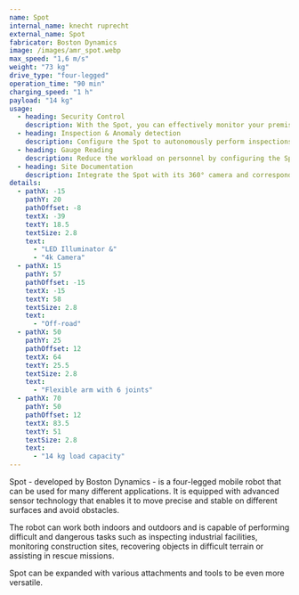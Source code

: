 ```yaml
---
name: Spot
internal_name: knecht ruprecht
external_name: Spot
fabricator: Boston Dynamics
image: /images/amr_spot.webp
max_speed: "1,6 m/s"
weight: "73 kg"
drive_type: "four-legged"
operation_time: "90 min"
charging_speed: "1 h"
payload: "14 kg"
usage:
  - heading: Security Control
    description: With the Spot, you can effectively monitor your premises. Thanks to advanced sensors, the robot moves autonomously or manually controlled along predefined routes and detects potential security gaps or dangerous situations. Through cameras, the Spot captures precise images and videos that are transmitted in real time to your security personnel. Spot is versatile and adaptable to different environments. With intuitive controls, it offers a user-friendly solution. Rely on the Spot to improve your security management and respond quickly to potential threats.
  - heading: Inspection & Anomaly detection
    description: Configure the Spot to autonomously perform inspections and detect potential hazards. Thanks to advanced sensors and algorithms, Spot detects anomalies and discrepancies in various situations and issues immediate alerts when needed. With the Spot, you can proactively respond to safety risks and ensure a safe working environment. The robot can autonomously follow predefined routes and continuously monitor the environment to detect potential security breaches early. Configuring Spot for autonomous inspections saves time and resources while minimizing risk for your team.
  - heading: Gauge Reading
    description: Reduce the workload on personnel by configuring the Spot to perform measurements and readings independently. Personnel resources can thus be effectively saved and scheduled for other activities. Depending on the configuration, the Spot can also be seamlessly integrated into existing systems to transfer the collected data to the desired location.
  - heading: Site Documentation
    description: Integrate the Spot with its 360° camera and corresponding documentation software to improve data capture efficiency and increase documentation productivity. The Spot captures high-quality 360° footage while the software converts the data into meaningful reports. This integrated solution minimizes time and saves resources that can be used more effectively.
details:
  - pathX: -15
    pathY: 20
    pathOffset: -8
    textX: -39
    textY: 18.5
    textSize: 2.8
    text:
      - "LED Illuminator &"
      - "4k Camera"
  - pathX: 15
    pathY: 57
    pathOffset: -15
    textX: -15
    textY: 58
    textSize: 2.8
    text:
      - "Off-road"
  - pathX: 50
    pathY: 25
    pathOffset: 12
    textX: 64
    textY: 25.5
    textSize: 2.8
    text:
      - "Flexible arm with 6 joints"
  - pathX: 70
    pathY: 50
    pathOffset: 12
    textX: 83.5
    textY: 51
    textSize: 2.8
    text:
      - "14 kg load capacity"
---
```


Spot - developed by Boston Dynamics - is a four-legged mobile robot that can be used for many different applications. It is equipped with advanced sensor technology that enables it to move precise and stable on different surfaces and avoid obstacles.

The robot can work both indoors and outdoors and is capable of performing difficult and dangerous tasks such as inspecting industrial facilities, monitoring construction sites, recovering objects in difficult terrain or assisting in rescue missions.

Spot can be expanded with various attachments and tools to be even more versatile.
